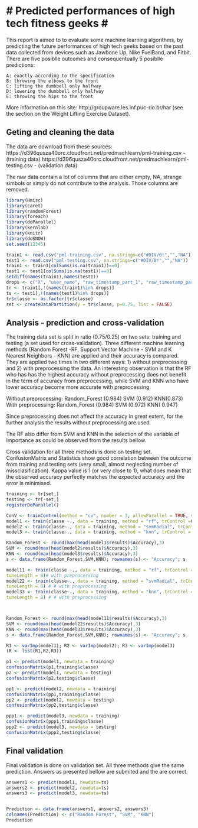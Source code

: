 # Predicted performances of high tech fitness geeks #
========================================================

This report is aimed to to evaluate some machine learning algorithms, by predicting the future performances of high tech geeks based on the past data collected from devices such as Jawbone Up, Nike FuelBand, and Fitbit. There are five posiblle outcomes and consequentually 5 posiblle predictions:

    A: exactly according to the specification
    B: throwing the elbows to the front
    C: lifting the dumbbell only halfway
    D: lowering the dumbbell only halfway
    E: throwing the hips to the front

More information on this site: http://groupware.les.inf.puc-rio.br/har (see the section on the Weight Lifting Exercise Dataset). 

## Geting and cleaning the data ##

The data are download from these sources:
https://d396qusza40orc.cloudfront.net/predmachlearn/pml-training.csv - (training data)
https://d396qusza40orc.cloudfront.net/predmachlearn/pml-testing.csv - (validation data)

The raw data contain a lot of columns that are either empty, NA, strange simbols or simply do not contribute to the analysis. Those columns are removed. 

```r
library(Hmisc)
library(caret)
library(randomForest)
library(foreach)
library(doParallel)
library(kernlab)
library(knitr)
library(doSNOW)
set.seed(12345)

train1 <- read.csv("pml-training.csv", na.strings=c("#DIV/0!","","NA"))
test1 <- read.csv("pml-testing.csv", na.strings=c("#DIV/0!","","NA"))
train1 <- train1[colSums(is.na(train1))==0]
test1 <- test1[colSums(is.na(test1))==0]
setdiff(names(train1),names(test1))
drops <- c("X", "user_name", "raw_timestamp_part_1", "raw_timestamp_part_2","cvtd_timestamp", "new_window", "num_window","roll_belt","pitch_belt", "yaw_belt","total_accel_belt")
tr <- train1[,!(names(train1)%in% drops)]
ts <- test1[,!(names(test1)%in% drops)]
tr$classe <- as.factor(tr$classe)
set <- createDataPartition(y = tr$classe, p=0.75, list = FALSE)

```            

## Analysis - prediction and cross-validation ##

The training data set is split in ratio (0.75/0.25) on two sets: training and testing (a set used for cross-validation).
Three different machine learning methods (Random Forest -RF, Support Vector Machine - SVM and K Nearest Neighbors - KNN) are applied and their accuracy is compared. They are applied two times in two different ways: 1) without preprocessing and 2) with preprocessing the data. An interesting observation is that the RF who has has the highest accuracy without preprocessing does not benefit in the term of accuracy from preprocessing, while SVM and KNN who have lower accuracy become more accurate with preprocessing.
  


Without preprocessing: Random_Forest (0.984) SVM (0.912)    KNN(0.873)                                
With preprocessing:   Random_Forest (0.984) SVM (0.972)    KNN( 0.947)
           
Since preprocessing does not affect the accuracy in great extent, for the further analysis the results without preprocessing are used.

The RF also differ from SVM and KNN in the selection of the variable of Importance as could be observed from the results bellow.

Cross validation for all three methods is done on testing set. ConfusionMatrix and Statistics show good correlation between the outcome from training and testing sets (very small, almost neglecting number of missclasification). Kappa value is 1 (or very close to 1), what does mean that the observed accuracy perfectly matches the expected accuracy and the error is minimised.


```r


training <- tr[set,]
testing <- tr[-set,]
registerDoParallel()

ConV <- trainControl(method = "cv", number = 3, allowParallel = TRUE, verboseIter = TRUE)
model1 <- train(classe ~., data = training, method = "rf", trControl =ConV) # without preprocessing
model2 <- train(classe~., data = training, method = "svmRadial", trControl = ConV)# without preprocessing
model3 <- train(classe~., data = training, method = "knn", trControl = ConV) # without preprocessing

Random_Forest <- round(max(head(model1$results)$Accuracy),3)
SVM <- round(max(head(model2$results)$Accuracy),3)
KNN <- round(max(head(model3$results)$Accuracy),3)
s <- data.frame(Random_Forest,SVM,KNN); rownames(s) <- "Accuracy"; s

model11 <- train(classe ~., data = training, method = "rf", trControl =ConV, preProc = c("center", "scale"),
tuneLength = 8)# with preprocessing
model22 <- train(classe~., data = training, method = "svmRadial", trControl = ConV, preProc = c("center", "scale"),
tuneLength = 8) # # with preprocessing
model33 <- train(classe~., data = training, method = "knn", trControl = ConV,preProc = c("center", "scale"),
tuneLength = 8) # # with preprocessing



Random_Forest <- round(max(head(model11$results)$Accuracy),3)
SVM <- round(max(head(model22$results)$Accuracy),3)
KNN <- round(max(head(model33$results)$Accuracy),3)
s <- data.frame(Random_Forest,SVM,KNN); rownames(s) <- "Accuracy"; s

R1 <- varImp(model1); R2 <- varImp(model2); R3 <- varImp(model3)
(R <- list(R1,R2,R3))

p1 <- predict(model1, newdata = training)
confusionMatrix(p1,training$classe)
p2 <- predict(model1, newdata = testing)
confusionMatrix(p2,testing$classe)

pp1 <- predict(model2, newdata = training)
confusionMatrix(pp1,training$classe)
pp2 <- predict(model2, newdata = testing)
confusionMatrix(pp2,testing$classe)

ppp1 <- predict(model3, newdata = training)
confusionMatrix(ppp1,training$classe)
ppp2 <- predict(model3, newdata = testing)
confusionMatrix(ppp2,testing$classe)

```

## Final validation ##

Final validation is done on validation set. All three methods give the same prediction. Answers as presented bellow are submited and the are correct.

```r
 
answers1 <- predict(model1, newdata=ts)
answers2 <- predict(model2, newdata=ts)
answers3 <- predict(model3, newdata=ts)


Prediction <- data.frame(answers1, answers2, answers3)
colnames(Prediction) <- c("Random Forest", "SVM", "KNN")
Prediction

```

